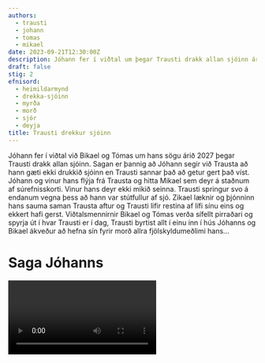 ```yaml
---
authors:
  - trausti
  - johann
  - tomas
  - mikael
date: 2023-09-21T12:30:00Z
description: Jóhann fer í viðtal um þegar Trausti drakk allan sjóinn árið 2027
draft: false
stig: 2
efnisord:
  - heimildarmynd
  - drekka-sjóinn
  - myrða
  - morð
  - sjór
  - deyja
title: Trausti drekkur sjóinn
---
```


Jóhann fer í viðtal við Bikael og Tómas um hans sögu árið 2027 þegar Trausti drakk allan sjóinn.
Sagan er þannig að Jóhann segir við Trausta að hann gæti ekki drukkið sjóinn en Trausti sannar það að getur gert það víst.
Jóhann og vinur hans flýja frá Trausta og hitta Mikael sem deyr á staðnum af súrefnisskorti.
Vinur hans deyr ekki mikið seinna. Trausti springur svo á endanum vegna þess að hann var stútfullur af sjó.
Zikael læknir og þjónninn hans sauma saman Trausta aftur og Trausti lifir restina af lífi sínu eins og ekkert hafi gerst.
Viðtalsmennirnir Bikael og Tómas verða sífellt pirraðari og spyrja út í hvar Trausti er í dag,
Trausti byrtist allt í einu inn í hús Jóhanns og Bikael ákveður að hefna sín fyrir morð allra fjölskyldumeðlimi hans...

# Saga Jóhanns

<Video id="4tA9W9L7paI" myndatextar />

# Verkefnið fyrir skólann

<Video id="56yaqVx_JtQ" myndatextar />
